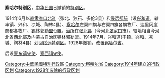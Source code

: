 {{Infobox Former Subdivision
|native_name = 
|conventional_long_name = 察哈爾特别区
|common_name = 察哈爾
|subdivision = 特别区
|nation = {{ROC-1912}}
|year_start = 1914年
|event_start = 
|date_start = 
|year_end = 1928年
|event_end = 
|date_end = 
|p1 = 直隸省
|flag_p1 = Flag of the Republic of China (1912-1928).svg
|s1 = 察哈爾省 (中華民國)
|flag_s1 = Flag of the Republic of China.svg
|image_flag = Flag of the Republic of China (1912-1928).svg
|image_coat = 
|image_map = China old map.jpg
|image_map_caption = 
|capital = [[张北县|张北县]]
|common_languages       =
|stat_year1             = 
|stat_area1             = 
|stat_pop1              =
}}
'''察哈尔特别区'''，[[中华民国|中华民国]]已撤销的[[特別行政區_(中華民國)|特别区]]。

1914年6月以[[直隶省|直隶省]][[口北道|口北道]]（张北、独石、多伦3县）和[[绥远特别区|绥远都统]]（设[[兴和道|兴和道]]，辖丰镇、兴和、凉城、陶林4县）、[[察哈尔|察哈尔]]左翼四旗与右翼四旗各旗牧厂、达里冈崖商都各牧厂、[[锡林郭勒盟|锡林郭勒盟]]设置。[[治所|治所]]在[[张北县|张北县]]（今河北[[张家口市|张家口市]]）。辖境相当今[[河北省|河北省]]西北部及[[内蒙古自治区|内蒙古自治区]]锡林郭勒盟。1914年7月，[[兴和道|兴和道]](丰镇、兴和、凉城、陶林4县）划回[[绥远特别区|绥远特别区]]。1928年撤销，改置[[察哈爾省_(中華民國)|察哈尔省]]。

后设[[察东镇守使|察东镇守使]]、[[察西镇守使|察西镇守使]]。

{{中華民國行政區劃|1927年}}
{{Authority control}}

[[Category:中華民國特別行政區|Category:中華民國特別行政區]]
[[Category:察哈尔省|Category:察哈尔省]]

[[Category:1914年建立的行政区划|Category:1914年建立的行政区划]]
[[Category:1928年废除的行政区划|Category:1928年废除的行政区划]]